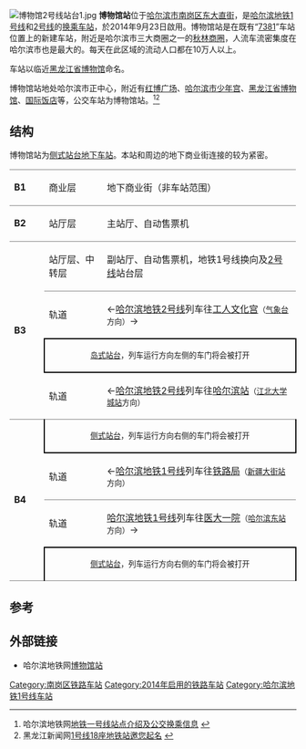 {{Station Infobox
|name = 博物馆站
|eng_name = Museum of Heilongjiang Province Station

|linecolour2 = #{{哈尔滨轨道交通识别色|1}} |
|linecolour3 = #{{哈尔滨轨道交通识别色|2}} |

|image      = Bowuguan Station.jpg
|caption  =博物馆站1号线站台
|Number     =|
|address   =[[哈尔滨市|哈尔滨市]][[南岗区|南岗区]][[东大直街|东大直街]]|
|coordinates={{coord|45.75645|N|126.63789|E|type:railwaystation|display=inline,title}}|
|lines       =[[哈尔滨地铁1号线|哈尔滨地铁1号线]]<br>[[哈尔滨地铁2号线|哈尔滨地铁2号线]]|
|Platform   =|
|Exit       =|
|Time       =|
|Time First =|
|Time Last  =
}}

[[File:博物馆2号线站台1.jpg|thumb]]
'''博物馆站'''位于[[哈尔滨市|哈尔滨市]][[南岗区|南岗区]][[东大直街|东大直街]]，是[[哈尔滨地铁|哈尔滨地铁]][[哈尔滨轨道交通1号线|1号线]]和[[哈尔滨地铁2号线|2号线]]的[[换乘站|换乘车站]]，於2014年9月23日啟用。博物馆站是在既有“[[哈尔滨轨道交通#历史|7381]]”车站位置上的新建车站，附近是哈尔滨市三大商圈之一的[[秋林商圈|秋林商圈]]，人流车流密集度在哈尔滨市也是最大的。每天在此区域的流动人口都在10万人以上。

车站以临近[[黑龙江省博物馆|黑龙江省博物馆]]命名。

博物馆站地处哈尔滨市正中心，附近有[[红博广场|红博广场]]、[[哈尔滨市少年宫|哈尔滨市少年宫]]、[[黑龙江省博物馆|黑龙江省博物馆]]、[[哈尔滨国际饭店|国际饭店]]等，公交车站为博物馆站。<ref>哈尔滨地铁网[http://www.dthrb.com/article-144-1.html 地铁一号线站点介绍及公交换乘信息] {{Wayback|url=http://www.dthrb.com/article-144-1.html |date=20131110130619 }}</ref><ref>黑龙江新闻网[http://www.hljnews.cn/fouxw_cs/2011-03/11/content_966687.htm 1号线18座地铁站邀您起名] {{Wayback|url=http://www.hljnews.cn/fouxw_cs/2011-03/11/content_966687.htm |date=20131110130522 }}</ref>

==结构==
博物馆站为[[侧式站台|侧式站台]][[地下车站|地下车站]]。本站和周边的地下商业街连接的较为紧密。
{|cellspacing=0 cellpadding=3
|-
|style="border-top:solid 1px gray;border-bottom:solid 1px gray;" valign=top width=50|'''B1'''
|style="border-top:solid 1px gray;border-bottom:solid 1px gray;" valign=top width=100|商业层
|style="border-top:solid 1px gray;border-bottom:solid 1px gray;" valign=top width=400|地下商业街（非车站范围）
|-
|style="border-top:solid 1px gray;border-bottom:solid 1px gray;" valign=top width=50|'''B2'''
|style="border-top:solid 1px gray;border-bottom:solid 1px gray;" valign=top width=100|站厅层
|style="border-top:solid 1px gray;border-bottom:solid 1px gray;" valign=top width=400|主站厅、自动售票机
|-
|style="border-top:solid 1px gray;border-bottom:solid 1px gray;" rowspan=4 valign=top width=50|'''B3'''
|style="border-top:solid 1px gray;border-bottom:solid 1px gray;" valign=top width=100|站厅层、中转层
|style="border-top:solid 1px gray;border-bottom:solid 1px gray;" valign=top width=400|副站厅、自动售票机，地铁1号线换向及[[哈尔滨地铁2号线|2号线]]站台层
|-
|style="border-bottom:solid 1px gray;"|轨道
|style="border-bottom:solid 1px gray;"|←[[哈尔滨地铁2号线|哈尔滨地铁2号线]]列车往[[工人文化宫站|工人文化宫]]<small>（[[气象台站|气象台]]方向）</small>→
|-
|style="border-right:solid 2px black;border-left:solid 2px black;border-top:solid 2px black;border-bottom:solid 2px black;" colspan=2|<center><small>[[岛式站台|岛式站台]]，列车运行方向左侧的车门将会被打开</small></center>
|-
|style="border-bottom:solid 1px gray;"|轨道
|style="border-bottom:solid 1px gray;"|←[[哈尔滨地铁2号线|哈尔滨地铁2号线]]列车往[[哈尔滨站_(地铁)|哈尔滨站]]<small>（[[江北大学城站|江北大学城站]]方向）</small>
|-
|style="border-top:solid 1px gray;border-bottom:solid 1px gray;" rowspan=4 valign=top width=50|'''B4'''
|style="border-right:solid 2px black;border-left:solid 2px black;border-top:solid 1px gray;border-bottom:solid 2px black;" colspan=2|<center><small>[[侧式站台|侧式站台]]，列车运行方向右侧的车门将会被打开</small></center>
|-
|style="border-bottom:solid 1px gray;"|轨道
|style="border-bottom:solid 1px gray;"|←[[哈尔滨地铁1号线|哈尔滨地铁1号线]]列车往[[鐵路局站_(哈爾濱)|铁路局]]<small>（[[新疆大街站|新疆大街站]]方向）</small>
|
|-
|style="border-bottom:solid 1px gray;"|轨道
|style="border-bottom:solid 1px gray;"|[[哈尔滨地铁1号线|哈尔滨地铁1号线]]列车往[[医大一院站|医大一院]]<small>（[[哈尔滨东站_(地铁)|哈尔滨东站]]方向）</small>→
|-
|style="border-right:solid 2px black;border-left:solid 2px black;border-top:solid 2px black;border-bottom:solid 1px gray;" colspan=2|<center><small>[[侧式站台|侧式站台]]，列车运行方向右侧的车门将会被打开</small></center>
|}

{{Gallery
|File:哈尔滨地铁1号线屏蔽门吊板.jpg|博物馆站1号线屏蔽门吊板
|File:Exit No.3b of Bowuguan Station, Harbin Metro Line 1.jpg|博物馆站3B出口
}}

== 参考 ==
<references/>

==外部链接==
{{commonscat|Museum of Heilongjiang Province Station}}
* 哈尔滨地铁网[https://web.archive.org/web/20140101023109/http://www.dthrb.com/article-244-1.html 博物馆站]

{{哈尔滨轨道交通1号线}}
{{哈尔滨轨道交通2号线}}

[[Category:南岗区铁路车站|Category:南岗区铁路车站]]
[[Category:2014年启用的铁路车站|Category:2014年启用的铁路车站]]
[[Category:哈尔滨地铁1号线车站|Category:哈尔滨地铁1号线车站]]